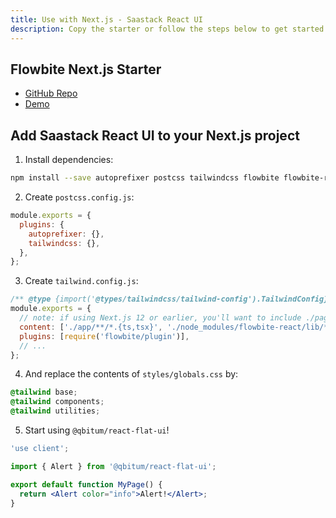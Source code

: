 ```yaml
---
title: Use with Next.js - Saastack React UI
description: Copy the starter or follow the steps below to get started with Saastack React UI in Next.js.
---
```


## Flowbite Next.js Starter

- [GitHub Repo](https://github.com/tulupinc/flowbite-next-starter)
- [Demo](https://flowbite-next-starter.vercel.app/)

## Add Saastack React UI to your Next.js project

1. Install dependencies:

```bash
npm install --save autoprefixer postcss tailwindcss flowbite flowbite-react
```

2. Create `postcss.config.js`:

```javascript
module.exports = {
  plugins: {
    autoprefixer: {},
    tailwindcss: {},
  },
};
```

3. Create `tailwind.config.js`:

```javascript
/** @type {import('@types/tailwindcss/tailwind-config').TailwindConfig} */
module.exports = {
  // note: if using Next.js 12 or earlier, you'll want to include ./pages/ instead of ./app/
  content: ['./app/**/*.{ts,tsx}', './node_modules/flowbite-react/lib/**/*.js'],
  plugins: [require('flowbite/plugin')],
  // ...
};
```

4. And replace the contents of `styles/globals.css` by:

```css
@tailwind base;
@tailwind components;
@tailwind utilities;
```

5. Start using `@qbitum/react-flat-ui`!

```jsx
'use client';

import { Alert } from '@qbitum/react-flat-ui';

export default function MyPage() {
  return <Alert color="info">Alert!</Alert>;
}
```
